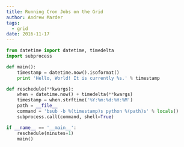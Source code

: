 ```yaml
---
title: Running Cron Jobs on the Grid
author: Andrew Marder
tags:
  - grid
date: 2016-11-17
---
```


```python
from datetime import datetime, timedelta
import subprocess

def main():
    timestamp = datetime.now().isoformat()
    print 'Hello, World! It is currently %s.' % timestamp

def reschedule(**kwargs):
    when = datetime.now() + timedelta(**kwargs)
    timestamp = when.strftime('%Y:%m:%d:%H:%M')
    path = __file__
    command = 'bsub -b %(timestamp)s python %(path)s' % locals()
    subprocess.call(command, shell=True)

if __name__ == '__main__':
    reschedule(minutes=1)
    main()
```
